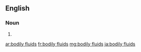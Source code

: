 ==English==

===Noun===
{{head|en|plural}}

# {{plural of|bodily fluid|lang=en}}

[[ar:bodily fluids]]
[[fr:bodily fluids]]
[[mg:bodily fluids]]
[[ja:bodily fluids]]